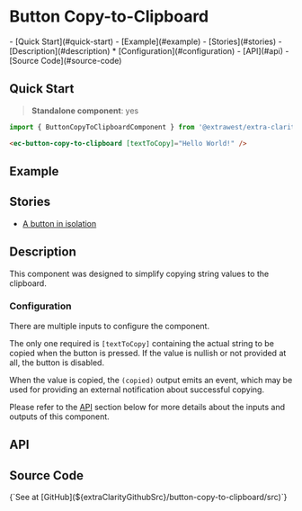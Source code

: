 


<style>
  { docsStylePatch }
</style>

<Meta
  of={ButtonStories}
  name="Overview"
/>

# Button Copy-to-Clipboard

<div className="table-of-contents">
  - [Quick Start](#quick-start)
  - [Example](#example)
  - [Stories](#stories)
  - [Description](#description)
    * [Configuration](#configuration)
  - [API](#api)
  - [Source Code](#source-code)
</div>

## Quick Start

> **Standalone component**: yes

```typescript
import { ButtonCopyToClipboardComponent } from '@extrawest/extra-clarity/button-copy-to-clipboard';
```
```html
<ec-button-copy-to-clipboard [textToCopy]="Hello World!" />
```

## Example

<Canvas of={ButtonStories.DocsExampleStory} />

## Stories

* [A button in isolation](/story/components-button-copy-to-clipboard--button-itself-story)

## Description

This component was designed to simplify copying string values to the clipboard.

### Configuration

There are multiple inputs to configure the component.

The only one required is `[textToCopy]` containing the actual string to be copied when the button is pressed.
If the value is nullish or not provided at all, the button is disabled.

When the value is copied, the `(copied)` output emits an event,
which may be used for providing an external notification about successful copying.

Please refer to the [API](#api) section below for more details about the inputs and outputs of this component.

## API

<ArgTypes sort="requiredFirst" />

## Source Code

<Markdown>
  {`See at [GitHub](${extraClarityGithubSrc}/button-copy-to-clipboard/src)`}
</Markdown>
